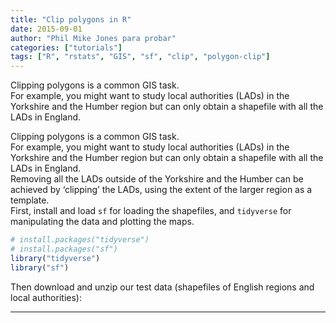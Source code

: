 ```yaml
---
title: "Clip polygons in R"
date: 2015-09-01
author: "Phil Mike Jones para probar"
categories: ["tutorials"]
tags: ["R", "rstats", "GIS", "sf", "clip", "polygon-clip"]
---
```


Clipping polygons is a common GIS task.  
For example, you might want to study local authorities (LADs) in the Yorkshire and the Humber region but can only obtain a shapefile with all the LADs in England.  

<!--more-->

Clipping polygons is a common GIS task.  
For example, you might want to study local authorities (LADs) in the Yorkshire and the Humber region but can only obtain a shapefile with all the LADs in England.  
Removing all the LADs outside of the Yorkshire and the Humber can be achieved by 'clipping' the LADs, using the extent of the larger region as a template.  
First, install and load `sf` for loading the shapefiles, and `tidyverse` for manipulating the data and plotting the maps.  

```r
# install.packages("tidyverse")
# install.packages("sf")
library("tidyverse")
library("sf")
```

Then download and unzip our test data (shapefiles of English regions and local authorities):


***  





